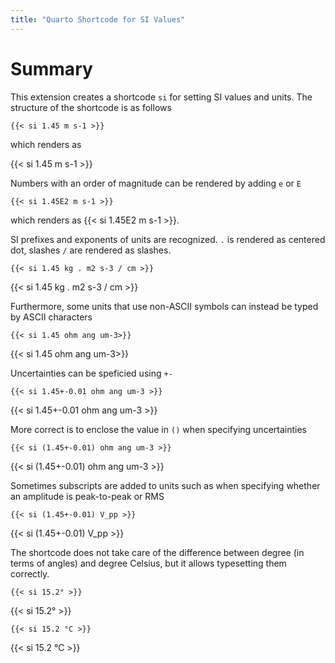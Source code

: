 ```yaml
---
title: "Quarto Shortcode for SI Values"
---
```


# Summary 

This extension creates a shortcode `si` for setting SI values and units. The structure of the shortcode is as follows 

```{shortcodes=false}
{{< si 1.45 m s-1 >}}
```

which renders as 

{{< si 1.45 m s-1 >}}

Numbers with an order of magnitude can be rendered by adding `e` or `E` 
```{shortcodes=false}
{{< si 1.45E2 m s-1 >}}
```
which renders as {{< si 1.45E2 m s-1 >}}.

SI prefixes and exponents of units are recognized.  `.` is rendered as centered dot, slashes `/` are rendered as slashes. 
```{shortcodes=false}
{{< si 1.45 kg . m2 s-3 / cm >}}
```
{{< si 1.45 kg . m2 s-3 / cm >}}

Furthermore, some units that use non-ASCII symbols can instead be typed by ASCII characters
```{shortcodes=false}
{{< si 1.45 ohm ang um-3>}}
```
{{< si 1.45 ohm ang um-3>}}



Uncertainties can be speficied using `+-`
```{shortcodes=false}
{{< si 1.45+-0.01 ohm ang um-3 >}}
```
{{< si 1.45+-0.01 ohm ang um-3 >}}


More correct is to enclose the value in `()` when specifying uncertainties
```{shortcodes=false}
{{< si (1.45+-0.01) ohm ang um-3 >}}
```
{{< si (1.45+-0.01) ohm ang um-3 >}}

Sometimes subscripts are added to units such as when specifying whether an amplitude is peak-to-peak or RMS
```{shortcodes=false}
{{< si (1.45+-0.01) V_pp >}}
```
{{< si (1.45+-0.01) V_pp >}}


The shortcode does not take care of the difference between degree (in terms of angles) and degree Celsius, but it allows typesetting them correctly.

```{shortcodes=false}
{{< si 15.2° >}}
```
{{< si 15.2° >}}


```{shortcodes=false}
{{< si 15.2 °C >}}
```
{{< si 15.2 °C >}}


